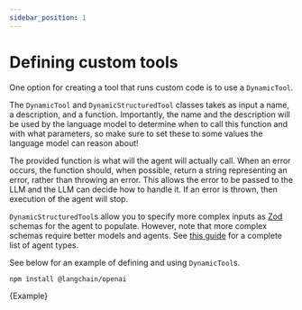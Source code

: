 ```yaml
---
sidebar_position: 1
---
```


# Defining custom tools

One option for creating a tool that runs custom code is to use a `DynamicTool`.

The `DynamicTool` and `DynamicStructuredTool` classes takes as input a name, a description, and a function.
Importantly, the name and the description will be used by the language model to determine when to call this function and with what parameters,
so make sure to set these to some values the language model can reason about!

The provided function is what will the agent will actually call. When an error occurs, the function should, when possible, return a string representing an error, rather than throwing an error.
This allows the error to be passed to the LLM and the LLM can decide how to handle it. If an error is thrown, then execution of the agent will stop.

`DynamicStructuredTool`s allow you to specify more complex inputs as [Zod](https://zod.dev) schemas for the agent to populate. However, note that more complex schemas require
better models and agents. See [this guide](/docs/modules/agents/agent_types) for a complete list of agent types.

See below for an example of defining and using `DynamicTool`s.



<IntegrationInstallTooltip></IntegrationInstallTooltip>

```bash npm2yarn
npm install @langchain/openai
```

<CodeBlock language="typescript">{Example}</CodeBlock>
